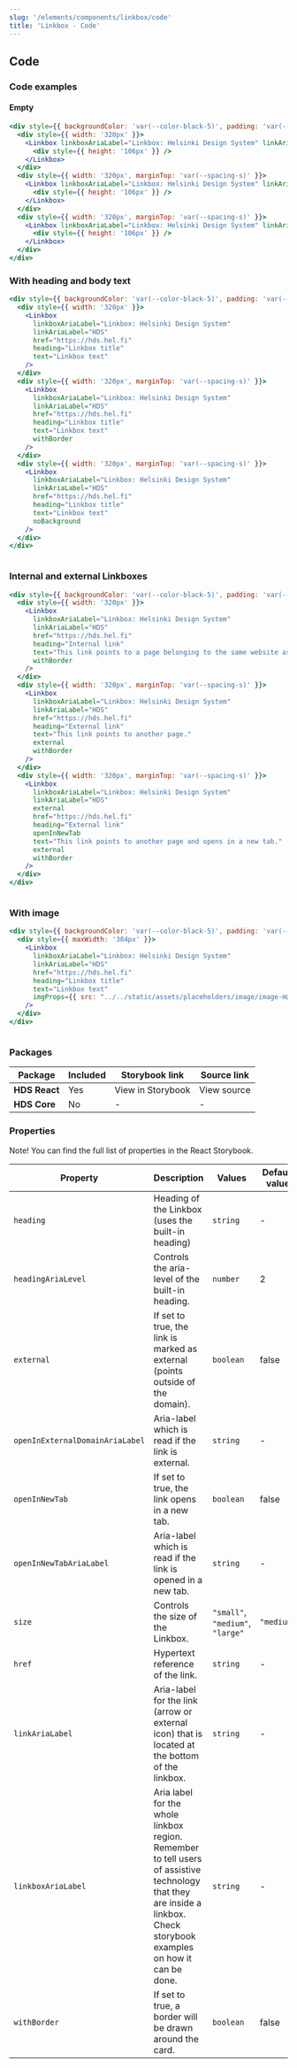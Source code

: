 ```yaml
---
slug: '/elements/components/linkbox/code'
title: 'Linkbox - Code'
---
```



## Code

### Code examples 

#### Empty
<Playground>

```jsx
<div style={{ backgroundColor: 'var(--color-black-5)', padding: 'var(--spacing-s)' }}>
  <div style={{ width: '320px' }}>
    <Linkbox linkboxAriaLabel="Linkbox: Helsinki Design System" linkAriaLabel="HDS" href="https://hds.hel.fi">
      <div style={{ height: '106px' }} />
    </Linkbox>
  </div>
  <div style={{ width: '320px', marginTop: 'var(--spacing-s)' }}>
    <Linkbox linkboxAriaLabel="Linkbox: Helsinki Design System" linkAriaLabel="HDS" href="https://hds.hel.fi" withBorder>
      <div style={{ height: '106px' }} />
    </Linkbox>
  </div>
  <div style={{ width: '320px', marginTop: 'var(--spacing-s)' }}>
    <Linkbox linkboxAriaLabel="Linkbox: Helsinki Design System" linkAriaLabel="HDS" href="https://hds.hel.fi" noBackground>
      <div style={{ height: '106px' }} />
    </Linkbox>
  </div>
</div>
```

</Playground>

### With heading and body text
<Playground>


```jsx
<div style={{ backgroundColor: 'var(--color-black-5)', padding: 'var(--spacing-s)' }}>
  <div style={{ width: '320px' }}>
    <Linkbox
      linkboxAriaLabel="Linkbox: Helsinki Design System"
      linkAriaLabel="HDS"
      href="https://hds.hel.fi"
      heading="Linkbox title"
      text="Linkbox text"
    />
  </div>
  <div style={{ width: '320px', marginTop: 'var(--spacing-s)' }}>
    <Linkbox
      linkboxAriaLabel="Linkbox: Helsinki Design System"
      linkAriaLabel="HDS"
      href="https://hds.hel.fi"
      heading="Linkbox title"
      text="Linkbox text"
      withBorder
    />
  </div>
  <div style={{ width: '320px', marginTop: 'var(--spacing-s)' }}>
    <Linkbox
      linkboxAriaLabel="Linkbox: Helsinki Design System"
      linkAriaLabel="HDS"
      href="https://hds.hel.fi"
      heading="Linkbox title"
      text="Linkbox text"
      noBackground
    />
  </div>
</div>
```

```html
```

</Playground>

### Internal and external Linkboxes
<Playground>


```jsx
<div style={{ backgroundColor: 'var(--color-black-5)', padding: 'var(--spacing-s)' }}>
  <div style={{ width: '320px' }}>
    <Linkbox
      linkboxAriaLabel="Linkbox: Helsinki Design System"
      linkAriaLabel="HDS"
      href="https://hds.hel.fi" 
      heading="Internal link" 
      text="This link points to a page belonging to the same website as the current page."
      withBorder
    />
  </div>
  <div style={{ width: '320px', marginTop: 'var(--spacing-s)' }}>
    <Linkbox
      linkboxAriaLabel="Linkbox: Helsinki Design System"
      linkAriaLabel="HDS"
      href="https://hds.hel.fi"
      heading="External link" 
      text="This link points to another page."
      external
      withBorder
    />
  </div>
  <div style={{ width: '320px', marginTop: 'var(--spacing-s)' }}>
    <Linkbox
      linkboxAriaLabel="Linkbox: Helsinki Design System"
      linkAriaLabel="HDS"
      external
      href="https://hds.hel.fi"
      heading="External link" 
      openInNewTab
      text="This link points to another page and opens in a new tab."
      external
      withBorder
    />
  </div>
</div>
```

```html

```

</Playground>

### With image
<Playground>


```jsx
<div style={{ backgroundColor: 'var(--color-black-5)', padding: 'var(--spacing-s)' }}>
  <div style={{ maxWidth: '384px' }}>
    <Linkbox
      linkboxAriaLabel="Linkbox: Helsinki Design System"
      linkAriaLabel="HDS"
      href="https://hds.hel.fi"
      heading="Linkbox title"
      text="Linkbox text"
      imgProps={{ src: "../../static/assets/placeholders/image/image-m@3x.png", width: 384, height: 245 }}
    />
  </div>
</div>
```

```html

```

</Playground>

### Packages
| Package           | Included                      | Storybook link                                                                                                                      | Source link   |
| ----------------- | ----------------------------- | ----------------------------------------------------------------------------------------------------------------------------------- | ------------- |
| **HDS React**     | <IconCheckCircleFill /> Yes   | <Link size="M" external href="/storybook/react/?path=/story/components-linkbox-empty-for-custom-content--default">View in Storybook</Link> | <Link size="M" external href="https://github.com/City-of-Helsinki/helsinki-design-system/tree/master/packages/react/src/components/link">View source</Link> |
| **HDS Core**      | <IconCrossCircle /> No        | - | - |

### Properties
Note! You can find the full list of properties in the <Link size="M" href="/storybook/react/?path=/story/components-linkbox-empty-for-custom-content--default" external>React Storybook.</Link>

| Property                        | Description                                                                                                                                                             | Values                           | Default value |
| ------------------------------- | ----------------------------------------------------------------------------------------------------------------------------------------------------------------------- | -------------------------------- | ------------- |
| `heading`                       | Heading of the Linkbox (uses the built-in heading)                                                                                                                      | `string`                         | -             |
| `headingAriaLevel`              | Controls the aria-level of the built-in heading.                                                                                                                        | `number`                         | 2             |
| `external`                      | If set to true, the link is marked as external (points outside of the domain).                                                                                          | `boolean`                        | false         |
| `openInExternalDomainAriaLabel` | Aria-label which is read if the link is external.                                                                                                                       | `string`                         | -             |
| `openInNewTab`                  | If set to true, the link opens in a new tab.                                                                                                                            | `boolean`                        | false         |
| `openInNewTabAriaLabel`         | Aria-label which is read if the link is opened in a new tab.                                                                                                            | `string`                         | -             |
| `size`                          | Controls the size of the Linkbox.                                                                                                                                       | `"small"`, `"medium"`, `"large"` | `"medium"`    |
| `href`                          | Hypertext reference of the link.                                                                                                                                        | `string`                         | -             |
| `linkAriaLabel`                 | Aria-label for the link (arrow or external icon) that is located at the bottom of the linkbox.                                                                          | `string`                         | -             |
| `linkboxAriaLabel`              | Aria label for the whole linkbox region. Remember to tell users of assistive technology that they are inside a linkbox. Check storybook examples on how it can be done. | `string`                         | -             |
| `withBorder`                    | If set to true, a border will be drawn around the card.                                                                                                                 | `boolean`                        | false         |

